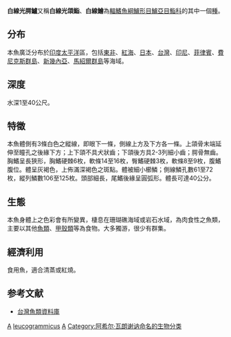 {{Speciesbox
| taxon = Anyperodon leucogrammicus
| image = Anyperodon leucogrammicus.jpg
| status = LC
| status_system = IUCN3.1
| binomial_authority =  [[Achille_Valenciennes|Valenciennes]], 1828
| synonyms = *''Serranus leucogrammicus''<br /><small>Valenciennes, 1828</small>
*''Serranus micronotatus''<br /><small>Rüppell, 1838</small>
*''Serranus urophthalmus''<br /><small>Bleeker, 1855</small>
}}
'''白線光腭鱸'''又稱'''白線光頜鮨'''、'''白線鱠'''為[[輻鰭魚綱|輻鰭魚綱]][[鱸形目|鱸形目]][[鱸亞目|鱸亞目]][[鮨科|鮨科]]的其中一個[[種|種]]。

==分布==
本魚廣泛分布於[[印度|印度]][[太平洋|太平洋]]區，包括[[東非|東非]]、[[紅海|紅海]]、[[日本|日本]]、[[台灣|台灣]]、[[印尼|印尼]]、[[菲律賓|菲律賓]]、[[費尼克斯群島|費尼克斯群島]]、[[新幾內亞|新幾內亞]]、[[馬紹爾群島|馬紹爾群島]]等海域。

==深度==
水深1至40公尺。

==特徵==
本魚體側有3條白色之縱線，即眼下一條，側線上方及下方各一條。上頜骨末端延伸至瞳孔之後緣下方；上下頜不具犬狀齒；下頜後方具2-3列細小齒；腭骨無齒。胸鰭呈長狹形，胸鰭硬棘6枚，軟條14至16枚，臀鰭硬棘3枚，軟條8至9枚，腹鰭腹位。體呈灰褐色，上佈滿深褐色之斑點。體被細小櫛鱗；側線鱗孔數61至72枚，縱列鱗數106至125枚。頭部細長，尾鰭後緣呈圓弧形。體長可達40公分。

==生態==
本魚身體上之色彩會有所變異，棲息在珊瑚礁海域或岩石水域，為肉食性之魚類，主要以其他[[魚類|魚類]]、[[甲殼類|甲殼類]]等為食物。大多獨游，很少有群集。

==經濟利用==
食用魚，適合清蒸或紅燒。

==参考文献==
*[http://fishdb.sinica.edu.tw/ 台灣魚類資料庫] {{Wayback|url=http://fishdb.sinica.edu.tw/ |date=20080410000437 }}
{{Taxonbar|from=Q2306626}}

[[Category:食用鱼|A]]
[[Category:光腭鱸屬|leucogrammicus]]
[[Category:1828年描述的鱼类|A]]
[[Category:阿希尔·瓦朗谢讷命名的生物分类|Category:阿希尔·瓦朗谢讷命名的生物分类]]